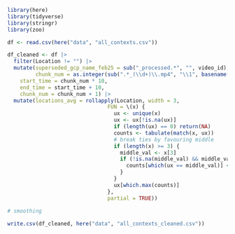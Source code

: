 ```r
library(here)
library(tidyverse)
library(stringr)
library(zoo)
```

```r
df <- read.csv(here("data", "all_contexts.csv"))
```

```r
df_cleaned <- df |>
  filter(Location != "") |>
  mutate(superseded_gcp_name_feb25 = sub("_processed.*", "", video_id),
         chunk_num = as.integer(sub(".*_(\\d+)\\.mp4", "\\1", basename(video_path))),
    start_time = chunk_num * 10,
    end_time = start_time + 10,
    chunk_num = chunk_num + 1) |>
  mutate(locations_avg = rollapply(Location, width = 3,
                                FUN = \(x) {
                                  ux <- unique(x)
                                  ux <- ux[!is.na(ux)]
                                  if (length(ux) == 0) return(NA)
                                  counts <- tabulate(match(x, ux))
                                  # break ties by favouring middle
                                  if (length(x) >= 3) {
                                    middle_val <- x[3]
                                    if (!is.na(middle_val) && middle_val %in% ux) {
                                      counts[which(ux == middle_val)] <- counts[which(ux == middle_val)] + 0.5
                                    }
                                  }
                                  ux[which.max(counts)]
                                },
                                partial = TRUE))
  
# smoothing
```

```r
write.csv(df_cleaned, here("data", "all_contexts_cleaned.csv"))
```